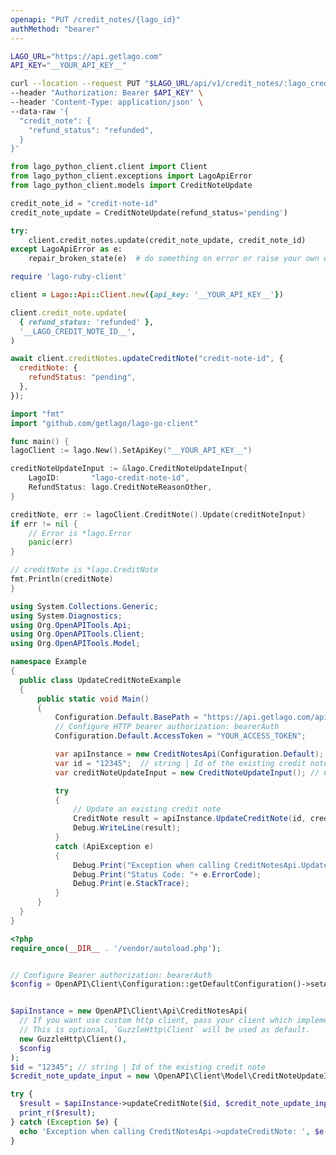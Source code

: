 ```yaml
---
openapi: "PUT /credit_notes/{lago_id}"
authMethod: "bearer"
---
```


<RequestExample>

```bash cURL
LAGO_URL="https://api.getlago.com"
API_KEY="__YOUR_API_KEY__"

curl --location --request PUT "$LAGO_URL/api/v1/credit_notes/:lago_credit_note_id" \
--header "Authorization: Bearer $API_KEY" \
--header 'Content-Type: application/json' \
--data-raw '{
  "credit_note": {
    "refund_status": "refunded",
  }
}'
```

```python Python
from lago_python_client.client import Client
from lago_python_client.exceptions import LagoApiError
from lago_python_client.models import CreditNoteUpdate

credit_note_id = "credit-note-id"
credit_note_update = CreditNoteUpdate(refund_status='pending')

try:
    client.credit_notes.update(credit_note_update, credit_note_id)
except LagoApiError as e:
    repair_broken_state(e)  # do something on error or raise your own exception
```

```ruby Ruby
require 'lago-ruby-client'

client = Lago::Api::Client.new({api_key: '__YOUR_API_KEY__'})

client.credit_note.update(
  { refund_status: 'refunded' },
  '__LAGO_CREDIT_NOTE_ID__',
)
```

```js Javascript
await client.creditNotes.updateCreditNote("credit-note-id", {
  creditNote: {
    refundStatus: "pending",
  },
});
```

```go Go
import "fmt"
import "github.com/getlago/lago-go-client"

func main() {
lagoClient := lago.New().SetApiKey("__YOUR_API_KEY__")

creditNoteUpdateInput := &lago.CreditNoteUpdateInput{
    LagoID:       "lago-credit-note-id",
    RefundStatus: lago.CreditNoteReasonOther,
}

creditNote, err := lagoClient.CreditNote().Update(creditNoteInput)
if err != nil {
    // Error is *lago.Error
    panic(err)
}

// creditNote is *lago.CreditNote
fmt.Println(creditNote)
}
```

```csharp C#
using System.Collections.Generic;
using System.Diagnostics;
using Org.OpenAPITools.Api;
using Org.OpenAPITools.Client;
using Org.OpenAPITools.Model;

namespace Example
{
  public class UpdateCreditNoteExample
  {
      public static void Main()
      {
          Configuration.Default.BasePath = "https://api.getlago.com/api/v1";
          // Configure HTTP bearer authorization: bearerAuth
          Configuration.Default.AccessToken = "YOUR_ACCESS_TOKEN";

          var apiInstance = new CreditNotesApi(Configuration.Default);
          var id = "12345";  // string | Id of the existing credit note
          var creditNoteUpdateInput = new CreditNoteUpdateInput(); // CreditNoteUpdateInput | Update an existing credit note

          try
          {
              // Update an existing credit note
              CreditNote result = apiInstance.UpdateCreditNote(id, creditNoteUpdateInput);
              Debug.WriteLine(result);
          }
          catch (ApiException e)
          {
              Debug.Print("Exception when calling CreditNotesApi.UpdateCreditNote: " + e.Message );
              Debug.Print("Status Code: "+ e.ErrorCode);
              Debug.Print(e.StackTrace);
          }
      }
  }
}
```

```php PHP
<?php
require_once(__DIR__ . '/vendor/autoload.php');


// Configure Bearer authorization: bearerAuth
$config = OpenAPI\Client\Configuration::getDefaultConfiguration()->setAccessToken('YOUR_ACCESS_TOKEN');


$apiInstance = new OpenAPI\Client\Api\CreditNotesApi(
  // If you want use custom http client, pass your client which implements `GuzzleHttp\ClientInterface`.
  // This is optional, `GuzzleHttp\Client` will be used as default.
  new GuzzleHttp\Client(),
  $config
);
$id = "12345"; // string | Id of the existing credit note
$credit_note_update_input = new \OpenAPI\Client\Model\CreditNoteUpdateInput(); // \OpenAPI\Client\Model\CreditNoteUpdateInput | Update an existing credit note

try {
  $result = $apiInstance->updateCreditNote($id, $credit_note_update_input);
  print_r($result);
} catch (Exception $e) {
  echo 'Exception when calling CreditNotesApi->updateCreditNote: ', $e->getMessage(), PHP_EOL;
}
```

</RequestExample>